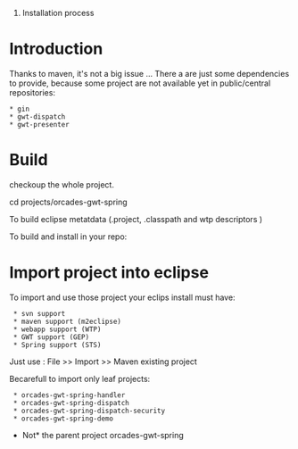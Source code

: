 #Installation process

= Introduction =

Thanks to maven, it's not a big issue ...
There a are just some dependencies to provide, because some project are not available yet in public/central repositories:

 * gin
 * gwt-dispatch
 * gwt-presenter



= Build =

checkoup the whole project.

cd projects/orcades-gwt-spring

To build eclipse metatdata (.project, .classpath and wtp descriptors )

{{{mvn eclipse:clean eclipse:m2eclipse}}}

To build and install in your repo:

{{{mvn clean install}}}

= Import project into eclipse =

To import and use those project your eclips install must have:
  * svn support
  * maven support (m2eclipse)
  * webapp support (WTP)
  * GWT support (GEP)
  * Spring support (STS)

Just use :
File >> Import >> Maven existing project

Becarefull to import only leaf projects:
  * orcades-gwt-spring-handler
  * orcades-gwt-spring-dispatch
  * orcades-gwt-spring-dispatch-security
  * orcades-gwt-spring-demo

*Not* the parent project orcades-gwt-spring